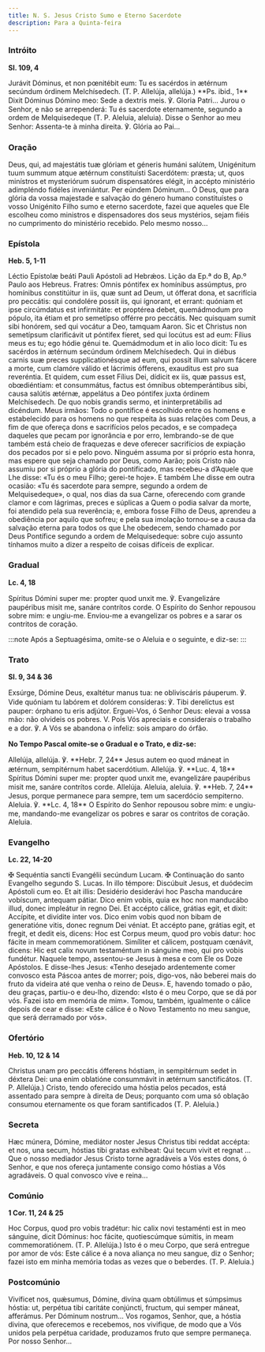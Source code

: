 ```yaml
---
title: N. S. Jesus Cristo Sumo e Eterno Sacerdote
description: Para a Quinta-feira
---
```


### Intróito

**Sl. 109, 4**

<div class="side-by-side not-content">
  <span>
    Jurávit Dóminus, et non pœnitébit eum: Tu es sacérdos in ætérnum secúndum órdinem Melchísedech.
    (T. P. Allelúja, allelúja.) **Ps. ibid., 1** Dixit Dóminus Dómino meo: Sede a dextris meis. ℣.
    Gloria Patri...
  </span>
  <span>
    Jurou o Senhor, e não se arrependerá: Tu és sacerdote eternamente, segundo a ordem de
    Melquisedeque (T. P. Aleluia, aleluia). Disse o Senhor ao meu Senhor: Assenta-te à minha
    direita. ℣. Glória ao Pai...
  </span>
</div>

### Oração

<div class="side-by-side not-content">
  <span>
    Deus, qui, ad majestátis tuæ glóriam et géneris humáni salútem, Unigénitum tuum summum atque
    ætérnum constituísti Sacerdótem: præsta; ut, quos minístros et mysteriórum suórum dispensatóres
    elégit, in accépto ministério adimpléndo fidéles inveniántur. Per eúndem Dóminum...
  </span>
  <span>
    Ó Deus, que para glória da vossa majestade e salvação do género humano constituístes o vosso
    Unigénito Filho sumo e eterno sacerdote, fazei que aqueles que Ele escolheu como ministros e
    dispensadores dos seus mystérios, sejam fiéis no cumprimento do ministério recebido. Pelo mesmo
    nosso...
  </span>
</div>

### Epístola

**Heb. 5, 1-11**

<div class="side-by-side not-content">
  <span>Léctio Epístolæ beáti Pauli Apóstoli ad Hebrǽos.</span>
  <span>Lição da Ep.ª do B, Ap.º Paulo aos Hebreus.</span>
  <span>
    Fratres: Omnis póntifex ex homínibus assúmptus, pro homínibus constitúitur in iis, quæ sunt ad
    Deum, ut ófferat dona, et sacrifícia pro peccátis: qui condolére possit iis, qui ígnorant, et
    errant: quóniam et ipse circúmdatus est infirmitáte: et proptérea debet, quemádmodum pro pópulo,
    ita étiam et pro semetípso offérre pro peccátis. Nec quisquam sumit sibi honórem, sed qui
    vocátur a Deo, tamquam Aaron. Sic et Christus non semetípsum clarificávit ut póntifex fíeret,
    sed qui locútus est ad eum: Fílius meus es tu; ego hódie génui te. Quemádmodum et in alio loco
    dicit: Tu es sacérdos in ætérnum secúndum órdinem Melchísedech. Qui in diébus carnis suæ preces
    supplicationésque ad eum, qui possit illum salvum fácere a morte, cum clamóre válido et lácrimis
    ófferens, exaudítus est pro sua reveréntia. Et quidem, cum esset Fílius Dei, dídicit ex iis, quæ
    passus est, obœdiéntiam: et consummátus, factus est ómnibus obtemperántibus sibi, causa salútis
    ætérnæ, appelátus a Deo póntifex juxta órdinem Melchísedech. De quo nobis grandis sermo, et
    ininterpretábilis ad dicéndum.
  </span>
  <span>
    Meus irmãos: Todo o pontífice é escolhido entre os homens e estabelecido para os homens no que
    respeita às suas relações com Deus, a fim de que ofereça dons e sacrifícios pelos pecados, e se
    compadeça daqueles que pecam por ignorância e por erro, lembrando-se de que também está cheio de
    fraquezas e deve oferecer sacrifícios de expiação dos pecados por si e pelo povo. Ninguém assuma
    por si próprio esta honra, mas espere que seja chamado por Deus, como Aarão; pois Cristo não
    assumiu por si próprio a glória do pontificado, mas recebeu-a d’Aquele que Lhe disse: «Tu és o
    meu Filho; gerei-te hoje». E também Lhe disse em outra ocasião: «Tu és sacerdote para sempre,
    segundo a ordem de Melquisedeque», o qual, nos dias da sua Carne, oferecendo com grande clamor e
    com lágrimas, preces e súplicas a Quem o podia salvar da morte, foi atendido pela sua
    reverência; e, embora fosse Filho de Deus, aprendeu a obediência por aquilo que sofreu; e pela
    sua imolação tornou-se a causa da salvação eterna para todos os que Lhe obedecem, sendo chamado
    por Deus Pontífice segundo a ordem de Melquisedeque: sobre cujo assunto tínhamos muito a dizer a
    respeito de coisas difíceis de explicar.
  </span>
</div>

### Gradual

**Lc. 4, 18**

<div class="side-by-side not-content">
  <span>
    Spíritus Dómini super me: propter quod unxit me. ℣. Evangelizáre paupéribus misit me, sanáre
    contrítos corde.
  </span>
  <span>
    O Espírito do Senhor repousou sobre mim: e ungiu-me. Enviou-me a evangelizar os pobres e a sarar
    os contritos de coração.
  </span>
</div>

:::note
Após a Septuagésima, omite-se o Aleluia e o seguinte, e diz-se:
:::

### Trato

**Sl. 9, 34 & 36**

<div class="side-by-side not-content">
  <span>
    Exsúrge, Dómine Deus, exaltétur manus tua: ne obliviscáris páuperum. ℣. Vide quóniam tu labórem
    et dolórem consíderas: ℣. Tibi derelíctus est pauper: órphano tu eris adjútor.
  </span>
  <span>
    Erguei-Vos, ó Senhor Deus: elevai a vossa mão: não olvideis os pobres. V. Pois Vós apreciais e
    considerais o trabalho e a dor. ℣. A Vós se abandona o infeliz: sois amparo do órfão.
  </span>
</div>

**No Tempo Pascal omite-se o Gradual e o Trato, e diz-se:**

<div class="side-by-side not-content">
  <span>
    Allelúja, allelúja. ℣. **Hebr. 7, 24** Jesus autem eo quod máneat in ætérnum, sempitérnum habet
    sacerdótium. Allelúja. ℣. **Luc. 4, 18** Spíritus Dómini super me: propter quod unxit me,
    evangelizáre paupéribus misit me, sanáre contrítos corde. Allelúja.
  </span>
  <span>
    Aleluia, aleluia. ℣. **Heb. 7, 24** Jesus, porque permanece para sempre, tem um sacerdócio
    sempiterno. Aleluia. ℣. **Lc. 4, 18** O Espírito do Senhor repousou sobre mim: e ungiu-me,
    mandando-me evangelizar os pobres e sarar os contritos de coração. Aleluia.
  </span>
</div>

### Evangelho

**Lc. 22, 14-20**

<div class="side-by-side not-content">
  <span>
    <span class="text-red-500">✠</span> Sequéntia sancti Evangélii secúndum Lucam.
  </span>
  <span>
    <span class="text-red-500">✠</span> Continuação do santo Evangelho segundo S. Lucas.
  </span>
  <span>
    In illo témpore: Discúbuit Jesus, et duódecim Apóstoli cum eo. Et ait illis: Desidério
    desiderávi hoc Pascha manducáre vobíscum, antequam pátiar. Dico enim vobis, quia ex hoc non
    manducábo illud, donec impleátur in regno Dei. Et accépto cálice, grátias egit, et dixit:
    Accípite, et divídite inter vos. Dico enim vobis quod non bibam de generatióne vitis, donec
    regnum Dei véniat. Et accépto pane, grátias egit, et fregit, et dedit eis, dicens: Hoc est
    Corpus meum, quod pro vobis datur: hoc fácite in meam commemoratiónem. Simíliter et cálicem,
    postquam cœnávit, dicens: Hic est calix novum testaméntum in sánguine meo, qui pro vobis
    fundétur.
  </span>
  <span>
    Naquele tempo, assentou-se Jesus à mesa e com Ele os Doze Apóstolos. E disse-lhes Jesus: «Tenho
    desejado ardentemente comer convosco esta Páscoa antes de morrer; pois, digo-vos, não beberei
    mais do fruto da videira até que venha o reino de Deus». E, havendo tomado o pão, deu graças,
    partiu-o e deu-lho, dizendo: «Isto é o meu Corpo, que se dá por vós. Fazei isto em memória de
    mim». Tomou, também, igualmente o cálice depois de cear e disse: «Este cálice é o Novo
    Testamento no meu sangue, que será derramado por vós».
  </span>
</div>

### Ofertório

**Heb. 10, 12 & 14**

<div class="side-by-side not-content">
  <span>
    Christus unam pro peccátis ófferens hóstiam, in sempitérnum sedet in déxtera Dei: una enim
    oblatióne consummávit in ætérnum sanctificátos. (T. P. Allelúja.)
  </span>
  <span>
    Cristo, tendo oferecido uma hóstia pelos pecados, está assentado para sempre à direita de Deus;
    porquanto com uma só oblação consumou eternamente os que foram santificados (T. P. Aleluia.)
  </span>
</div>

### Secreta

<div class="side-by-side not-content">
  <span>
    Hæc múnera, Dómine, mediátor noster Jesus Christus tibi reddat accépta: et nos, una secum,
    hóstias tibi gratas exhíbeat: Qui tecum vivit et regnat ...
  </span>
  <span>
    Que o nosso mediador Jesus Cristo torne agradáveis a Vós estes dons, ó Senhor, e que nos ofereça
    juntamente consigo como hóstias a Vós agradáveis. O qual convosco vive e reina...
  </span>
</div>

### Comúnio

**1 Cor. 11, 24 & 25**

<div class="side-by-side not-content">
  <span>
    Hoc Corpus, quod pro vobis tradétur: hic calix novi testaménti est in meo sánguine, dicit
    Dóminus: hoc fácite, quotiescúmque súmitis, in meam commemoratiónem. (T. P. Allelúja.)
  </span>
  <span>
    Isto é o meu Corpo, que será entregue por amor de vós: Este cálice é a nova aliança no meu
    sangue, diz o Senhor; fazei isto em minha memória todas as vezes que o beberdes. (T. P.
    Aleluia.)
  </span>
</div>

### Postcomúnio

<div class="side-by-side not-content">
  <span>
    Vivíficet nos, quǽsumus, Dómine, divína quam obtúlimus et súmpsimus hóstia: ut, perpétua tibi
    caritáte conjúncti, fructum, qui semper máneat, afferámus. Per Dóminum nostrum...
  </span>
  <span>
    Vos rogamos, Senhor, que, a hóstia divina, que oferecemos e recebemos, nos vivifique, de modo
    que a Vós unidos pela perpétua caridade, produzamos fruto que sempre permaneça. Por nosso
    Senhor...
  </span>
</div>
